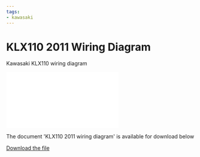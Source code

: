 ```yaml
---
tags:
- kawasaki
---
```



# KLX110 2011 Wiring Diagram

Kawasaki KLX110 wiring diagram

<div style={{ position: 'relative', paddingBottom: '141.4%', height: 0, overflow: 'hidden', maxWidth: '100%', background: '#f0f0f0' }}>
  <iframe
    src="/file/KLX110wiring2011.pdf#toolbar=0&navpanes=0&scrollbar=0"
    style={{ position: 'absolute', top: 0, left: 0, width: '100%', height: '100%' }}
    frameBorder="0"
    scrolling="no">
  </iframe>
</div>

The document 'KLX110 2011 wiring diagram' is available for download below

[Download the file](../../../static/file/KLX110wiring2011.pdf)
